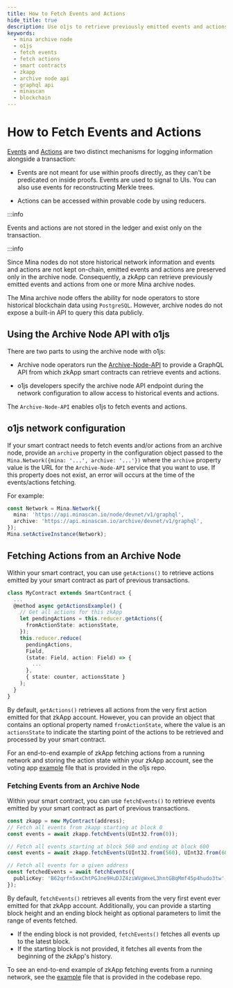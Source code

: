 ```yaml
---
title: How to Fetch Events and Actions
hide_title: true
description: Use o1js to retrieve previously emitted events and actions from Mina archive node. Connect your zkApp smart contract to an archive node API endpoint and fetch and use events and actions.
keywords:
  - mina archive node
  - o1js
  - fetch events
  - fetch actions
  - smart contracts
  - zkapp
  - archive node api
  - graphql api
  - minascan
  - blockchain
---
```


# How to Fetch Events and Actions

[Events](#events) and [Actions](#actions-and-reducer) are two distinct mechanisms for logging information alongside a transaction:

- Events are not meant for use within proofs directly, as they can't be predicated on inside proofs. Events are used to signal to UIs. You can also use events for reconstructing Merkle trees.

- Actions can be accessed within provable code by using reducers.

:::info

Events and actions are not stored in the ledger and exist only on the transaction.

:::info

Since Mina nodes do not store historical network information and events and actions are not kept on-chain, emitted events and actions are preserved only in the archive node. Consequently, a zkApp can retrieve previously emitted events and actions from one or more Mina archive nodes.

The Mina archive node offers the ability for node operators to store historical blockchain data using `PostgreSQL`. However, archive nodes do not expose a built-in API to query this data publicly.

## Using the Archive Node API with o1js

There are two parts to using the archive node with o1js:

- Archive node operators run the [Archive-Node-API](https://github.com/o1-labs/archive-node-api) to provide a GraphQL API from which zkApp smart contracts can retrieve events and actions.

- o1js developers specify the archive node API endpoint during the network configuration to allow access to historical events and actions.

The `Archive-Node-API` enables o1js to fetch events and actions.

## o1js network configuration

If your smart contract needs to fetch events and/or actions from an archive node, provide an `archive` property in the configuration object passed to the `Mina.Network({mina: '...', archive: '...'})` where the `archive` property value is the URL for the `Archive-Node-API` service that you want to use. If this property does not exist, an error will occurs at the time of the events/actions fetching.

For example:

```ts
const Network = Mina.Network({
  mina: 'https://api.minascan.io/node/devnet/v1/graphql',
  archive: 'https://api.minascan.io/archive/devnet/v1/graphql',
});
Mina.setActiveInstance(Network);
```

## Fetching Actions from an Archive Node

Within your smart contract, you can use `getActions()` to retrieve actions emitted by your smart contract as part of previous transactions.

```ts
class MyContract extends SmartContract {
  ...
  @method async getActionsExample() {
    // Get all actions for this zkApp
    let pendingActions = this.reducer.getActions({
      fromActionState: actionsState,
    });
    this.reducer.reduce(
      pendingActions,
      Field,
      (state: Field, action: Field) => {
        ...
      },
      { state: counter, actionsState }
    );
  }
}
```

By default, `getActions()` retrieves all actions from the very first action emitted for that zkApp account. However, you can provide an object that contains an optional property named `fromActionState`, where the value is an `actionsState` to indicate the starting point of the actions to be retrieved and processed by your smart contract.

For an end-to-end example of zkApp fetching actions from a running network and storing the action state within your zkApp account, see the voting app [example](https://github.com/o1-labs/o1js/blob/main/src/examples/zkapps/voting/voting.ts) file that is provided in the o1js repo.

### Fetching Events from an Archive Node

Within your smart contract, you can use `fetchEvents()` to retrieve events emitted by your smart contract as part of previous transactions.

```ts
const zkapp = new MyContract(address);
// Fetch all events from zkapp starting at block 0
const events = await zkapp.fetchEvents(UInt32.from(0));

// Fetch all events starting at block 560 and ending at block 600
const events = await zkapp.fetchEvents(UInt32.from(560), UInt32.from(600));

// Fetch all events for a given address
const fetchedEvents = await fetchEvents({
  publicKey: 'B62qrfn5xxChtPGJne9HuDJZ4ziWVgWxeL3hntGBqMmf45p4hudo3tw',
});
```

By default, `fetchEvents()` retrieves all events from the very first event ever emitted for that zkApp account. Additionally, you can provide a starting block height and an ending block height as optional parameters to limit the range of events fetched. 

- If the ending block is not provided, `fetchEvents()` fetches all events up to the latest block. 
- If the starting block is not provided, it fetches all events from the beginning of the zkApp's history.

To see an end-to-end example of zkApp fetching events from a running network, see the [example](https://github.com/o1-labs/o1js/blob/main/src/examples/zkapps/voting/run-berkeley.ts) file that is provided in the codebase repo.
